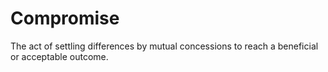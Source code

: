 # Compromise

The act of settling differences by mutual concessions to reach a beneficial or acceptable outcome.